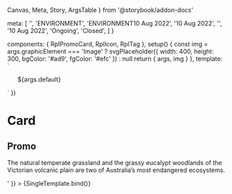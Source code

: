  Canvas,
  Meta,
  Story,
  ArgsTable
} from '@storybook/addon-docs'

  meta: [
    '',
    '<span class="rpl-card__topic">ENVIRONMENT</span>',
    '<span class="rpl-card__topic">ENVIRONMENT</span><span>10 Aug 2022</span>',
    '<span>10 Aug 2022</span>',
    '<RplTag variant="neutral" label="Publication"></RplTag>',
    '<RplTag variant="neutral" label="Event"></RplTag><span>10 Aug 2022</span>',
    '<RplTag variant="neutral" label="Grant"></RplTag><RplIcon class="rpl-icon--colour-success" name="icon-check-circle-filled"></RplIcon><span>Ongoing</span>',
    '<RplTag variant="neutral" label="Grant"></RplTag><RplIcon class="rpl-icon--colour-error" name="icon-cancel-circle-filled"></RplIcon><span>Closed</span>',
  ]
}

  components: { RplPromoCard, RplIcon, RplTag },
  setup() {
    const img = args.graphicElement === 'Image' ?
      svgPlaceholder({ width: 400, height: 300, bgColor: '#ad9', fgColor: '#efc' }) : null
    return { args, img }
  },
  template: `
  <ul class="rpl-storybook__page rpl-grid">
    <RplPromoCard
      v-for="(item, index) of args.number"
      :key="index"
      el="li"
      v-bind="args"
      class="rpl-col-12 rpl-col-6-m rpl-col-4-l"
      :image="img"
      :heading-highlight="args.headingStyle !== 'Normal'"
      :highlight="args.graphicElement === 'Highlight'"
    >
      <template #meta>
        ${args.meta}
      </template>
      ${args.default}
    </RplPromoCard>
  </ul>
  `
})

<Meta title='Core/Navigation/Card' component={RplPromoCard} />

# Card

<ArgsTable of={RplPromoCard} />

## Promo

<Canvas>
  <Story
    name='Promo'
    play={a11yStoryCheck}
    parameters={{
      backgrounds: {
        default: 'light',
      },
    }}
    argTypes={{
      number: {
        control: { type: 'select' },
        options: [1, 2, 4, 8],
        defaultValue: 1
      },
      graphicElement: {
        control: 'radio',
        options: ['Image', 'Highlight', 'None'],
        defaultValue: 'Image'
      },
      image: {
        table: {
          disable: true
        }
      },
      el: {
        table: {
          disable: true
        }
      },
      highlight: {
        table: {
          disable: true
        }
      },
      default: {
        control: 'text'
      },
      meta: {
        control: { type: 'select' },
        options: samples.meta,
        defaultValue: samples.meta[1]
      }
    }}
    args={{
      url: 'https://www.vic.gov.au',
      title: 'Protected grasslands under threat',
      default: '<p>The natural temperate grassland and the grassy eucalypt woodlands of the Victorian volcanic plain are two of Australia&rsquo;s most endangered ecosystems.</p>'
    }}
  >
    {SingleTemplate.bind()}
  </Story>
</Canvas>
